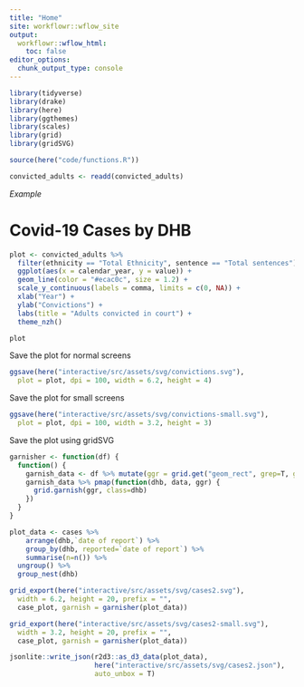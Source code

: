 ```yaml
---
title: "Home"
site: workflowr::wflow_site
output:
  workflowr::wflow_html:
    toc: false
editor_options:
  chunk_output_type: console
---
```


```r
library(tidyverse)
library(drake)
library(here)
library(ggthemes)
library(scales)
library(grid)
library(gridSVG)

source(here("code/functions.R"))

convicted_adults <- readd(convicted_adults)
```

_Example_


# Covid-19 Cases by DHB

```r
plot <- convicted_adults %>%
  filter(ethnicity == "Total Ethnicity", sentence == "Total sentences") %>%
  ggplot(aes(x = calendar_year, y = value)) +
  geom_line(color = "#ecac0c", size = 1.2) +
  scale_y_continuous(labels = comma, limits = c(0, NA)) +
  xlab("Year") +
  ylab("Convictions") +
  labs(title = "Adults convicted in court") +
  theme_nzh()

plot
```

Save the plot for normal screens

```r
ggsave(here("interactive/src/assets/svg/convictions.svg"),
  plot = plot, dpi = 100, width = 6.2, height = 4)
```

Save the plot for small screens

```r
ggsave(here("interactive/src/assets/svg/convictions-small.svg"),
  plot = plot, dpi = 100, width = 3.2, height = 3)
```

Save the plot using gridSVG

```r

garnisher <- function(df) {
  function() {
    garnish_data <- df %>% mutate(ggr = grid.get("geom_rect", grep=T, global = T) %>% map_chr(function(g){g$name}))
    garnish_data %>% pmap(function(dhb, data, ggr) {
      grid.garnish(ggr, class=dhb)
    })
  }
}

plot_data <- cases %>%
    arrange(dhb,`date of report`) %>%
    group_by(dhb, reported=`date of report`) %>%
    summarise(n=n()) %>%
  ungroup() %>%
  group_nest(dhb)

grid_export(here("interactive/src/assets/svg/cases2.svg"),
  width = 6.2, height = 20, prefix = "",
  case_plot, garnish = garnisher(plot_data))

grid_export(here("interactive/src/assets/svg/cases2-small.svg"),
  width = 3.2, height = 20, prefix = "",
  case_plot, garnish = garnisher(plot_data))

jsonlite::write_json(r2d3::as_d3_data(plot_data), 
                     here("interactive/src/assets/svg/cases2.json"),
                     auto_unbox = T)
```

